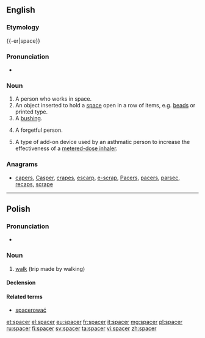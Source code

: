 ==English==
{{wikipedia|dab=spacer}}

===Etymology===
{{-er|space}}

===Pronunciation===
* {{IPA|/ˈspeɪsə(r)/|lang=pl}}
*: {{rhymes|eɪsə(r)}}

===Noun===
{{en-noun}}

# A person who works in space.
# An object inserted to hold a [[space]] open in a row of items, e.g. [[beads]] or printed type.
# A [[bushing]].
# {{context|slang|lang=en}} A forgetful person.
# {{context|medicine|lang=en}} A type of add-on device used by an asthmatic person to increase the effectiveness of a [[metered-dose inhaler]].

===Anagrams===
* [[capers#English|capers]], [[Casper#English|Casper]], [[crapes#English|crapes]], [[escarp#English|escarp]], [[e-scrap#English|e-scrap]], [[Pacers#English|Pacers]], [[pacers#English|pacers]], [[parsec#English|parsec]], [[recaps#English|recaps]], [[scrape#English|scrape]]

----

==Polish==

===Pronunciation===
* {{IPA|[ˈs̪pat͡s̪ɛr]|lang=pl}}

===Noun===
{{pl-noun|m}}

# [[walk]] (trip made by walking)

====Declension====
{{pl-decl-noun
|spacer|spacery
|spaceru|spacerów
|spacerowi|spacerom
|spacer|spacery
|spacerem|spacerami
|spacerze|spacerach
|spacerze|spacery
}}

====Related terms====
* [[spacerować]]

[[et:spacer]]
[[el:spacer]]
[[eu:spacer]]
[[fr:spacer]]
[[it:spacer]]
[[mg:spacer]]
[[pl:spacer]]
[[ru:spacer]]
[[fi:spacer]]
[[sv:spacer]]
[[ta:spacer]]
[[vi:spacer]]
[[zh:spacer]]